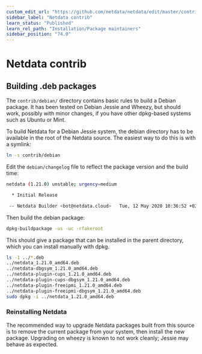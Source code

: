 ```yaml
---
custom_edit_url: "https://github.com/netdata/netdata/edit/master/contrib/README.md"
sidebar_label: "Netdata contrib"
learn_status: "Published"
learn_rel_path: "Installation/Package maintainers"
sidebar_position: "74.0"
---
```



# Netdata contrib

## Building .deb packages

The `contrib/debian/` directory contains basic rules to build a
Debian package.  It has been tested on Debian Jessie and Wheezy,
but should work, possibly with minor changes, if you have other
dpkg-based systems such as Ubuntu or Mint.

To build Netdata for a Debian Jessie system, the debian directory
has to be available in the root of the Netdata source. The easiest
way to do this is with a symlink:

```sh
ln -s contrib/debian
```

Edit the `debian/changelog` file to reflect the package version and
the build time:

```sh
netdata (1.21.0) unstable; urgency=medium

  * Initial Release

 -- Netdata Builder <bot@netdata.cloud>   Tue, 12 May 2020 10:36:52 +0200
```

Then build the debian package:

```sh
dpkg-buildpackage -us -uc -rfakeroot
```

This should give a package that can be installed in the parent
directory, which you can install manually with dpkg.

```sh
ls -1 ../*.deb
../netdata_1.21.0_amd64.deb
../netdata-dbgsym_1.21.0_amd64.deb
../netdata-plugin-cups_1.21.0_amd64.deb
../netdata-plugin-cups-dbgsym_1.21.0_amd64.deb
../netdata-plugin-freeipmi_1.21.0_amd64.deb
../netdata-plugin-freeipmi-dbgsym_1.21.0_amd64.deb
sudo dpkg -i ../netdata_1.21.0_amd64.deb
```

### Reinstalling Netdata

The recommended way to upgrade Netdata packages built from this
source is to remove the current package from your system, then
install the new package. Upgrading on wheezy is known to not
work cleanly; Jessie may behave as expected.


